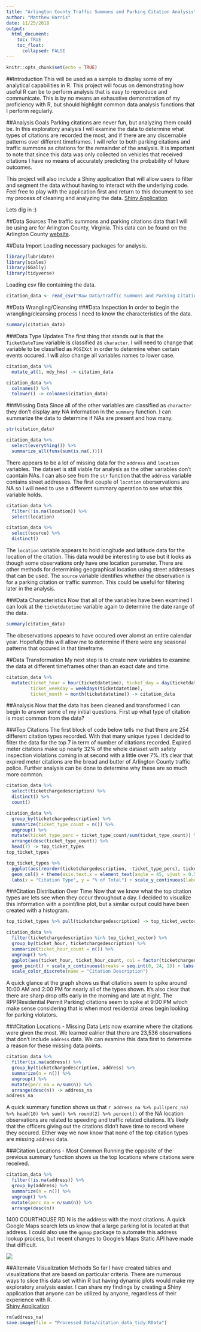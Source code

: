 ```yaml
---
title: "Arlington County Traffic Summons and Parking Citation Analysis"
author: "Matthew Harris"
date: 11/25/2018
output:
  html_document:
    toc: TRUE
    toc_float:
      collapsed: FALSE
---
```


```r
knitr::opts_chunk$set(echo = TRUE)
```

##Introduction
This will be used as a sample to display some of my analytical capabilities in R. This project will focus on demonstrating how useful R can be to perform analysis that is easy to reproduce and communicate. This is by no means an exhaustive demonstration of my proficiency with R, but should highlight common data analysis functions that I perform regularly.

##Analysis Goals
Parking citations are never fun, but analyzing them could be. In this exploratory analysis I will examine the data to determine what types of citations are recorded the most, and if there are any discernable patterns over different timeframes. I will refer to both parking citations and traffic summons as citations for the remainder of the analysis. It is important to note that since this data was only collected on vehicles that received citations I have no means of accurately predicting the probability of future outcomes.

This project will also include a Shiny application that will allow users to filter and segment the data without having to interact with the underlying code. Feel free to play with the application first and return to this document to see my process of cleaning and analyzing the data. [Shiny Application]()

Lets dig in :)

##Data Sources
The traffic summons and parking citations data that I will be using are for Arlington County, Virginia. This data can be found on the Arlington County [website](https://data.arlingtonva.us/datasets/183803/traffic-summons-and-parking-citations/).

##Data Import
Loading necessary packages for analysis.
```r
library(lubridate)
library(scales)
library(GGally)
library(tidyverse)
```

Loading csv file containing the data.
```r
citation_data <- read_csv("Raw Data/Traffic Summons and Parking Citations.csv")
```

##Data Wrangling/Cleansing
###Data Inspection
In order to begin the wrangling/cleansing process I need to know the characteristics of the data. 

```r
summary(citation_data)
```
###Data Type Updates
The first thing that stands out is that the `TicketDateTime` variable is classified as `character`. I will need to change that variable to be classified as `POSIXct` in order to determine when certain events occured. I will also change all variables names to lower case.

```r
citation_data %>%
  mutate_at(1, mdy_hms) -> citation_data

citation_data %>%
  colnames() %>%
  tolower() -> colnames(citation_data)
```

###Missing Data
Since all of the other variables are classified as `character` they don't display any NA information in the `summary` function. I can summarize the data to determine if NAs are present and how many.

```r
str(citation_data)

citation_data %>%
  select(everything()) %>%
  summarize_all(funs(sum(is.na(.))))
```
There appears to be a lot of missing data for the `address` and `location` variables. The dataset is still viable for analysis as the other variables don't caontain NAs. I can also see from the `str` function that the `address` variable contains street addresses. The first couple of `location` oberservations are NA so I will need to use a differemt summary operation to see what this variable holds.
```r
citation_data %>%
  filter(!is.na(location)) %>%
  select(location)

citation_data %>%
  select(source) %>%
  distinct()
```
The `location` variable appears to hold longitude and latitude data for the location of the citation. This data would be interesting to use but it looks as though some observations only have one location parameter. There are other methods for determining geographical location using street addresses that can be used. The `source` variable identifies whether the observation is for a parking citation or traffic summon. This could be useful for filtering later in the analysis. <br />

###Data Characteristics
Now that all of the variables have been examined I can look at the `ticketdatetime` variable again to determine the date range of the data. 

```r
summary(citation_data)
```
The obeservations appears to have occured over alomst an entire calendar year. Hopefully this will allow me to determine if there were any seasonal patterns that occured in that timeframe. 

##Data Transformation
My next step is to create new variables to examine the data at different timeframes other than an exact date and time.
```r
citation_data %>%
  mutate(ticket_hour = hour(ticketdatetime), ticket_day = day(ticketdatetime),
         ticket_weekday = weekdays(ticketdatetime),
         ticket_month = month(ticketdatetime)) -> citation_data
```
##Analysis
Now that the data has been cleaned and transformed I can begin to answer some of my initial questions. First up what type of citation is most common from the data?

###Top Citations
The first block of code below tells me that there are 254 different citation types recorded. With that many unique types I decided to filter the data for the top 7 in term of number of citations recorded. Expired meter citations make up nearly 32% of the whole dataset with safety inspection violations coming in at second with a little over 7%. It's clear that expired meter citations are the bread and butter of Arlington County traffic police. Further analysis can be done to determine why these are so much more common.
```r
citation_data %>%
  select(ticketchargedescription) %>%
  distinct() %>%
  count()

citation_data %>%
  group_by(ticketchargedescription) %>%
  summarize(ticket_type_count = n()) %>%
  ungroup() %>%
  mutate(ticket_type_perc = ticket_type_count/sum(ticket_type_count)) %>%
  arrange(desc(ticket_type_count)) %>%
  head(7) -> top_ticket_types
top_ticket_types

top_ticket_types %>%
  ggplot(aes(reorder(ticketchargedescription, -ticket_type_perc), ticket_type_perc, fill = factor(ticketchargedescription))) + 
  geom_col() + theme(axis.text.x = element_text(angle = 45, vjust = 0.5), legend.position = "none") + 
  labs(x = "Citation Type", y = "% of Total") + scale_y_continuous(labels = percent)
```

###Citation Distribution Over Time
Now that we know what the top citation types are lets see when they occur throughout a day. I decided to visualize this information with a point/line plot, but a similar output could have been created with a histogram.
```r
top_ticket_types %>% pull(ticketchargedescription) -> top_ticket_vector

citation_data %>%
  filter(ticketchargedescription %in% top_ticket_vector) %>%
  group_by(ticket_hour, ticketchargedescription) %>%
  summarize(ticket_hour_count = n()) %>%
  ungroup() %>%
  ggplot(aes(ticket_hour, ticket_hour_count, col = factor(ticketchargedescription))) + geom_line() + 
  geom_point() + scale_x_continuous(breaks = seq.int(0, 24, 2)) + labs(x = "Hour", y = "Citation Count") +
  scale_color_discrete(name = "Citation Description")
```

A quick glance at the graph shows us that citations seem to spike around 10:00 AM and 2:00 PM for nearly all of the types shown. It's also clear that there are sharp drop offs early in the morning and late at night. The RPP(Residential Permit Parking) citations seem to spike at 9:00 PM which make sense considering that is when most residential areas begin looking for parking violators.

###Citation Locations - Missing Data
Lets now examine where the citations were given the most. We learned ealrier that there are 23,536 observations that don't include `address` data. We can examine this data first to determine a reason for these missing data points.

```r
citation_data %>%
  filter(is.na(address)) %>%
  group_by(ticketchargedescription, address) %>%
  summarize(n = n()) %>%
  ungroup() %>%
  mutate(perc_na = n/sum(n)) %>%
  arrange(desc(n)) -> address_na
address_na
```
A quick summary function shows us that `r address_na %>% pull(perc_na) %>% head(10) %>% sum() %>% round(2) %>% percent()` of the NA location observations are related to speeding and traffic related citations. It's likely that the officers giving out the citations didn't have time to record where they occured. Either way we now know that none of the top citation types are missing `address` data.

###Citation Locations - Most Common
Running the opposite of the previous summary function shows us the top locations where citations were received.
```r
citation_data %>%
  filter(!is.na(address)) %>%
  group_by(address) %>%
  summarize(n = n()) %>%
  ungroup() %>%
  mutate(perc_na = n/sum(n)) %>%
  arrange(desc(n))
```

1400 COURTHOUSE RD N is the address with the most citations. A quick Google Maps search lets us know that a large parking lot is located at that address. I could also use the `ggmap` package to automate this address lookup process, but recent changes to Google's Maps Static API have made that difficult.

![](top_address.png)

##Alternate Visualization Methods
So far I have created tables and visualizations that are based on particular criteria. There are numerous ways to slice this data set within R but having dynamic plots would make my exploratory analysis easier. I can share my findings by creating a Shiny application that anyone can be utilized by anyone, regardless of their experience with R.<br /> [Shiny Application]()

```r
rm(address_na)
save.image(file = "Processed Data/citation_data_tidy.RData")
```